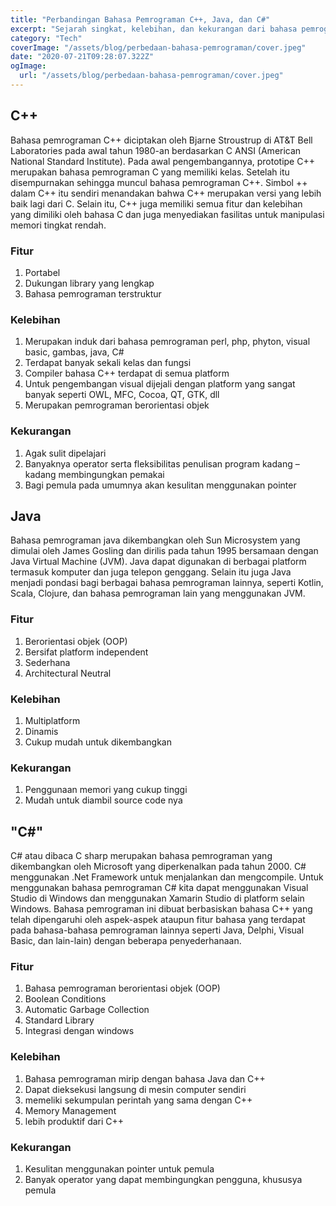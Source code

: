 ```yaml
---
title: "Perbandingan Bahasa Pemrograman C++, Java, dan C#"
excerpt: "Sejarah singkat, kelebihan, dan kekurangan dari bahasa pemrograman C++, Java, dan C#"
category: "Tech"
coverImage: "/assets/blog/perbedaan-bahasa-pemrograman/cover.jpeg"
date: "2020-07-21T09:28:07.322Z"
ogImage:
  url: "/assets/blog/perbedaan-bahasa-pemrograman/cover.jpeg"
---
```


## C++

Bahasa pemrograman C++ diciptakan oleh Bjarne Stroustrup di AT&T Bell Laboratories pada awal tahun 1980-an berdasarkan C ANSI (American National Standard Institute). Pada awal pengembangannya, prototipe C++ merupakan bahasa pemrograman C yang memiliki kelas. Setelah itu disempurnakan sehingga muncul bahasa pemrograman C++. Simbol ++ dalam C++ itu sendiri menandakan bahwa C++ merupakan versi yang lebih baik lagi dari C. Selain itu, C++ juga memiliki semua fitur dan kelebihan yang dimiliki oleh bahasa C dan juga menyediakan fasilitas untuk manipulasi memori tingkat rendah.

### Fitur

1.  Portabel
2.  Dukungan library yang lengkap
3.  Bahasa pemrograman terstruktur

### Kelebihan

1.  Merupakan induk dari bahasa pemrograman perl, php, phyton, visual basic, gambas, java, C#
2.  Terdapat banyak sekali kelas dan fungsi
3.  Compiler bahasa C++ terdapat di semua platform
4.  Untuk pengembangan visual dijejali dengan platform yang sangat banyak seperti OWL, MFC, Cocoa, QT, GTK, dll
5.  Merupakan pemrograman berorientasi objek

### Kekurangan

1.  Agak sulit dipelajari
2.  Banyaknya operator serta fleksibilitas penulisan program kadang – kadang membingungkan pemakai
3.  Bagi pemula pada umumnya akan kesulitan menggunakan pointer

## Java

Bahasa pemrograman java dikembangkan oleh Sun Microsystem yang dimulai oleh James Gosling dan dirilis pada tahun 1995 bersamaan dengan Java Virtual Machine (JVM). Java dapat digunakan di berbagai platform termasuk komputer dan juga telepon genggang. Selain itu juga Java menjadi pondasi bagi berbagai bahasa pemrograman lainnya, seperti Kotlin, Scala, Clojure, dan bahasa pemrograman lain yang menggunakan JVM.

### Fitur

1.  Berorientasi objek (OOP)
2.  Bersifat platform independent
3.  Sederhana
4.  Architectural Neutral

### Kelebihan

1.  Multiplatform
2.  Dinamis
3.  Cukup mudah untuk dikembangkan

### Kekurangan

1.  Penggunaan memori yang cukup tinggi
2.  Mudah untuk diambil source code nya

## "C#"

C# atau dibaca C sharp merupakan bahasa pemrograman yang dikembangkan oleh Microsoft yang diperkenalkan pada tahun 2000. C# menggunakan .Net Framework untuk menjalankan dan mengcompile. Untuk menggunakan bahasa pemrograman C# kita dapat menggunakan Visual Studio di Windows dan menggunakan Xamarin Studio di platform selain Windows. Bahasa pemrograman ini dibuat berbasiskan bahasa C++ yang telah dipengaruhi oleh aspek-aspek ataupun fitur bahasa yang terdapat pada bahasa-bahasa pemrograman lainnya seperti Java, Delphi, Visual Basic, dan lain-lain) dengan beberapa penyederhanaan.

### Fitur

1.  Bahasa pemrograman berorientasi objek (OOP)
2.  Boolean Conditions
3.  Automatic Garbage Collection
4.  Standard Library
5.  Integrasi dengan windows

### Kelebihan

1.  Bahasa pemrograman mirip dengan bahasa Java dan C++
2.  Dapat dieksekusi langsung di mesin computer sendiri
3.  memeliki sekumpulan perintah yang sama dengan C++
4.  Memory Management
5.  lebih produktif dari C++

### Kekurangan

1.  Kesulitan menggunakan pointer untuk pemula
2.  Banyak operator yang dapat membingungkan pengguna, khususya pemula
